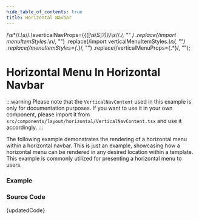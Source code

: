 ```yaml
---
hide_table_of_contents: true
title: Horizontal Navbar
---
```



  /\s*\/\/.*\s*\/\/.*\s*verticalNavProps=\{\{([\s\S]*?)\}\}\s*\/\/.*/,
  ""
)
  .replace(/import menuItemStyles.*\n/, "")
  .replace(/import verticalMenuItemStyles.*\n/, "")
  .replace(/menuItemStyles={.*}/, "")
  .replace(/verticalMenuProps={.*}/, "");

# Horizontal Menu In Horizontal Navbar

:::warning
Please note that the `VerticalNavContent` used in this example is only for documentation purposes. If you want to use it in your own component, please import it from `src/components/layout/horizontal/VerticalNavContent.tsx` and use it accordingly.
:::

The following example demonstrates the rendering of a horizontal menu within a horizontal navbar. This is just an example, showcasing how a horizontal menu can be rendered in any desired location within a template. This example is commonly utilized for presenting a horizontal menu to users.

### Example

<BrowserWindow url="/horizontal-menu/menu-position/horizontal-navbar">
  <Provider>
    <HorizontalNavbar />
  </Provider>
</BrowserWindow>

### Source Code

<TsToJsCodeSnippet>{updatedCode}</TsToJsCodeSnippet>
